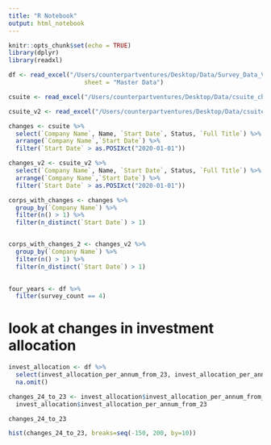 ```yaml
---
title: "R Notebook"
output: html_notebook
---
```

```r
knitr::opts_chunk$set(echo = TRUE)
library(dplyr)
library(readxl)
```

```r
df <- read_excel("/Users/counterpartventures/Desktop/Data/Survey_Data_V3.21.xlsx", 
                     sheet = "Master Data")

csuite <- read_excel("/Users/counterpartventures/Desktop/Data/csuite_changes.xlsx", sheet = "Sheet1")

csuite_v2 <- read_excel("/Users/counterpartventures/Desktop/Data/csuite_changes_v2.xlsx", sheet = "Leaders List")
```

```r
changes <- csuite %>%
  select(`Company Name`, Name, `Start Date`, Status, `Full Title`) %>%
  arrange(`Company Name`,`Start Date`) %>% 
  filter(`Start Date` > as.POSIXct("2020-01-01"))

changes_v2 <- csuite_v2 %>%
  select(`Company Name`, Name, `Start Date`, Status, `Full Title`) %>%
  arrange(`Company Name`,`Start Date`) %>%
  filter(`Start Date` > as.POSIXct("2020-01-01"))
```

```r
corps_with_changes <- changes %>%
  group_by(`Company Name`) %>%
  filter(n() > 1) %>%
  filter(n_distinct(`Start Date`) > 1)


corps_with_changes_2 <- changes_v2 %>%
  group_by(`Company Name`) %>%
  filter(n() > 1) %>%
  filter(n_distinct(`Start Date`) > 1)
  
```

```r
four_years <- df %>%
  filter(survey_count == 4)
```

# look at changes in investment allocation
```r
invest_allocation <- df %>%
  select(invest_allocation_per_annum_from_23, invest_allocation_per_annum_from_24) %>%
  na.omit()

changes_24_to_23 <- invest_allocation$invest_allocation_per_annum_from_24 -
  invest_allocation$invest_allocation_per_annum_from_23

changes_24_to_23

hist(changes_24_to_23, breaks=seq(-150, 200, by=10))
```

